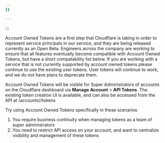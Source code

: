```yaml
---
{}

---
```



:::

Account Owned Tokens are a first step that Cloudflare is taking in order to represent service principals in our service, and they are being released currently as an Open Beta.
Engineers across the company are working to ensure that all features eventually become compatible with Account Owned Tokens, but have a short compatability list below.
If you are working with a service that is not currently supported by account owned tokens please continue to use the existing user tokens.
User tokens will continue to work, and we do not have plans to deprecate them.

Account Owned Tokens will be visible for Super Administrators of accounts on the Cloudflare dashboard via **Manage Account** > **API Tokens**.
The existing token creation UI is available, and can also be accessed from the API at /accounts/<accountID>/tokens


Try using Account Owned Tokens specifically in these scenarios

1. You require business continuity when managing tokens as a team of super administrators
2. You need to restrict API access on your account, and want to centralize visibility and management of these tokens

